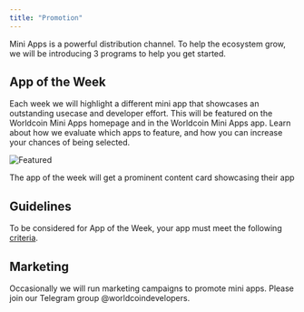 ```yaml
---
title: "Promotion"
---
```



Mini Apps is a powerful distribution channel. To help the ecosystem grow, we will be introducing 3 programs to help you get started.

## App of the Week

Each week we will highlight a different mini app that showcases an outstanding usecase and developer effort.
This will be featured on the Worldcoin Mini Apps homepage and in the Worldcoin Mini Apps app. Learn about how we evaluate which apps to feature,
and how you can increase your chances of being selected.

<div className="flex w-full flex-col items-center justify-center">
	<img
		width={243}
		height={549}
		src="/images/docs/mini-apps/more/featured.jpg"
		alt="Featured"
		className="!m-0"
	/>
	<p>The app of the week will get a prominent content card showcasing their app</p>
</div>

## Guidelines

To be considered for App of the Week, your app must meet the following [criteria](/mini-apps/design/app-guidelines).

## Marketing

Occasionally we will run marketing campaigns to promote mini apps. Please join our Telegram group @worldcoindevelopers.